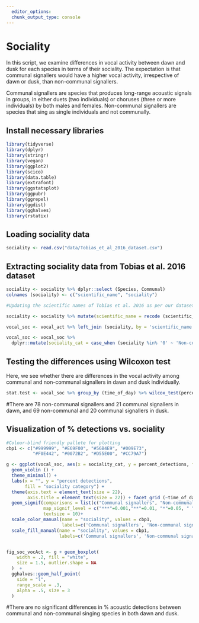 ```yaml
---
  editor_options: 
  chunk_output_type: console
---
```

  
  
# Sociality
  
In this script, we examine differences in vocal activity between dawn and dusk for each species in terms of their sociality. The expectation is that communal signallers would have a higher vocal activity, irrespective of dawn or dusk, than non-communal signallers.

Communal signallers are species that produces long-range acoustic signals in groups, in either duets (two individuals) or choruses (three or more individuals) by both males and females. Non-communal signallers are species that sing as single individuals and not communally.

## Install necessary libraries
```r
library(tidyverse)
library(dplyr)
library(stringr)
library(vegan)
library(ggplot2)
library(scico)
library(data.table)
library(extrafont)
library(ggstatsplot)
library(ggpubr)
library(ggrepel)
library(ggdist)
library(gghalves)     
library(rstatix)
```

## Loading sociality data
```r
sociality <- read.csv("data/Tobias_et_al_2016_dataset.csv")
```

## Extracting sociality data from Tobias et al. 2016 dataset 
```r
sociality <- sociality %>% dplyr::select (Species, Communal)
colnames (sociality) <- c("scientific_name", "sociality")

#Updating the scientific names of Tobias et al. 2016 as per our dataset- see 05_territoriality.Rmd

sociality <- sociality %>% mutate(scientific_name = recode (scientific_name, 'Pycnonotus gularis' = 'Rubigula gularis', 'Ictinaetus malayensis' = 'Ictinaetus malaiensis', 'Dendrocopos nanus' = 'Yungipicus nanus', 'Megalaima malabarica' = 'Psilopogon malabaricus', 'Rhopocichla atriceps' = 'Dumetia atriceps', 'Chrysocolaptes lucidus' = 'Chrysocolaptes guttacristatus', 'Luscinia brunnea' = 'Larvivora brunnea', 'Parus aplonotus' = 'Machlolophus aplonotus', 'Turdoides striata' = 'Argya striata', 'Zoothera citrina' = 'Geokichla citrina', 'Turdoides subrufa' = 'Argya subrufa', 'Celeus brachyurus' = 'Micropternus brachyurus', 'Muscicapa ruficauda' = 'Ficedula ruficauda', 'Bubo nipalensis' = 'Ketupa nipalensis', 'Stigmatopelia chinensis' = 'Spilopelia chinensis', 'Hypsipetes ganeesa' = 'Hypsipetes ganeesa ganeesa', 'Acrocephalus aedon' = 'Arundinax aedon', 'Cyornis pallipes' = 'Cyornis pallidipes', 'Megalaima viridis' = 'Psilopogon viridis', 'Garrulax delesserti' = 'Pterorhinus delesserti', 'Acritillas indica' = 'Iole indica' ))

vocal_soc <- vocal_act %>% left_join (sociality, by = 'scientific_name')

vocal_soc <- vocal_soc %>%
  dplyr::mutate(sociality_cat = case_when (sociality %in% '0' ~ 'Non-communal signallers', sociality %in% '1' ~ 'Communal signallers'))
```

## Testing the differences using Wilcoxon test

Here, we see whether there are differences in the vocal activity among communal and non-communal signallers in dawn and dusk individually. 

```r
stat.test <- vocal_soc %>% group_by (time_of_day) %>% wilcox_test(percent_detections ~ sociality_cat)
```
#There are 78 non-communal signallers and 21 communal signallers in dawn, and 69 non-communal and 20 communal signallers in dusk. 

## Visualization of % detections vs. sociality

```r
#Colour-blind friendly pallete for plotting
cbp1 <- c("#999999", "#E69F00", "#56B4E9", "#009E73",
          "#F0E442", "#0072B2", "#D55E00", "#CC79A7")

g <- ggplot(vocal_soc, aes(x = sociality_cat, y = percent_detections, fill = sociality_cat)) + 
  geom_violin () +
  theme_minimal() +
  labs(x = "", y = "percent detections",
       fill = "sociality category") +
  theme(axis.text = element_text(size = 22),
        axis.title = element_text(size = 22)) + facet_grid (~time_of_day) + 
  geom_signif(comparisons = list(c("Communal signallers", "Non-communal signallers")), 
              map_signif_level = c("***"=0.001,"**"=0.01, "*"=0.05, " "=2),
              textsize = 10)+
  scale_color_manual(name = "sociality", values = cbp1,
                     labels=c('Communal signallers', 'Non-communal signallers'))+
  scale_fill_manual(name = "sociality", values = cbp1, 
                    labels=c('Communal signallers', 'Non-communal signallers'))


fig_soc_vocAct <- g + geom_boxplot(
    width = .2, fill = "white",
    size = 1.5, outlier.shape = NA
  )  +
  gghalves::geom_half_point(
    side = "l", 
    range_scale = .3, 
    alpha = .5, size = 3
  )
```

#There are no significant differences in % acoustic detections between communal and non-communal singing species in both dawn and dusk. 
